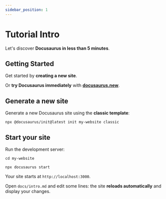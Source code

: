 ```yaml
---
sidebar_position: 1
---
```



# Tutorial Intro

<GitHubTrending  />
<HomepageFeatures />

Let's discover **Docusaurus in less than 5 minutes**.

## Getting Started

Get started by **creating a new site**.

Or **try Docusaurus immediately** with **[docusaurus.new](https://docusaurus.new)**.

## Generate a new site

Generate a new Docusaurus site using the **classic template**:

```shell
npx @docusaurus/init@latest init my-website classic
```

## Start your site

Run the development server:

```shell
cd my-website

npx docusaurus start
```

Your site starts at `http://localhost:3000`.

Open `docs/intro.md` and edit some lines: the site **reloads automatically** and display your changes.
